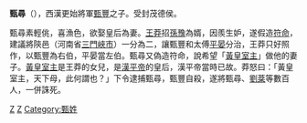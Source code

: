 '''甄尋'''（{{bd|？||？||}}），西漢更始將軍[[甄豐|甄豐]]之子。受封茂德侯。

甄尋素輕佻，喜漁色，欲娶皇后為妻。[[王莽|王莽]]招[[孫豫|孫豫]]為婿，因羨生妒，遂假造[[符命|符命]]，建議將陝邑（河南省[[三門峽市|三門峽市]]）一分為二，讓甄豐和太傅[[平晏|平晏]]分治，王莽只好照作，以甄豐為右伯，平晏當左伯。甄尋又偽造符命，說希望「[[黃皇室主|黃皇室主]]」做他的妻子。[[黃皇室主|黃皇室主]]是王莽的女兒，是[[漢平帝|漢平帝]]的皇后，漢平帝當時已故。莽怒曰：「黃皇室主，天下母，此何謂也？」下令逮捕甄尋，甄豐自殺，遂將甄尋、[[劉棻|劉棻]]等數百人，一併誅死。 

[[Category:西漢政治人物|Z]]
[[Category:漢朝被處決者|Z]]
[[Category:甄姓|Category:甄姓]]